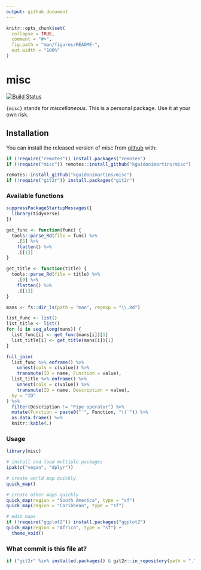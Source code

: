 ```yaml
---
output: github_document
---
```


<!-- README.md is generated from README.Rmd. Please edit that file -->

```r
knitr::opts_chunk$set(
  collapse = TRUE,
  comment = "#>",
  fig.path = "man/figures/README-",
  out.width = "100%"
)
```

# misc

<!-- badges: start -->
[![Build Status](https://travis-ci.com/kguidonimartins/misc.svg?branch=main)](https://travis-ci.com/kguidonimartins/misc)
<!-- badges: end -->

`{misc}` stands for *miscellaneous*. This is a personal package. Use it at your own risk.

## Installation

You can install the released version of misc from [github](https://github.com/kguidonimartins/misc) with:

```r
if (!require("remotes")) install.packages("remotes")
if (!require("misc")) remotes::install_github("kguidonimartins/misc")
```


```r
remotes::install_github("kguidonimartins/misc")
if (!require("git2r")) install.packages("git2r")
```

### Available functions

```r

suppressPackageStartupMessages({
  library(tidyverse)
})

get_func <- function(func) {
  tools::parse_Rd(file = func) %>%
    .[5] %>%
    flatten() %>%
    .[[1]]
}

get_title <- function(title) {
  tools::parse_Rd(file = title) %>%
    .[9] %>%
    flatten() %>%
    .[[1]]
}

mans <- fs::dir_ls(path = "man", regexp = "\\.Rd")

list_func <- list()
list_title <- list()
for (i in seq_along(mans)) {
  list_func[i] <- get_func(mans[i])[1]
  list_title[i] <- get_title(mans[i])[1]
}

full_join(
  list_func %>% enframe() %>%
    unnest(cols = c(value)) %>%
    transmute(ID = name, Function = value),
  list_title %>% enframe() %>%
    unnest(cols = c(value)) %>%
    transmute(ID = name, Description = value),
  by = "ID"
) %>%
  filter(Description != "Pipe operator") %>%
  mutate(Function = paste0("`", Function, "()`")) %>%
  as.data.frame() %>%
  knitr::kable(.)

```

### Usage

```r
library(misc)

# install and load multiple packages
ipak(c("vegan", "dplyr"))

# create world map quickly
quick_map()

# create other maps quickly
quick_map(region = "South America", type = "sf")
quick_map(region = "Caribbean", type = "sf")

# edit maps
if (!require("ggplot2")) install.packages("ggplot2")
quick_map(region = "Africa", type = "sf") +
  theme_void()
```

### What commit is this file at?

```r
if ("git2r" %in% installed.packages() & git2r::in_repository(path = ".")) git2r::repository(here::here())
```

